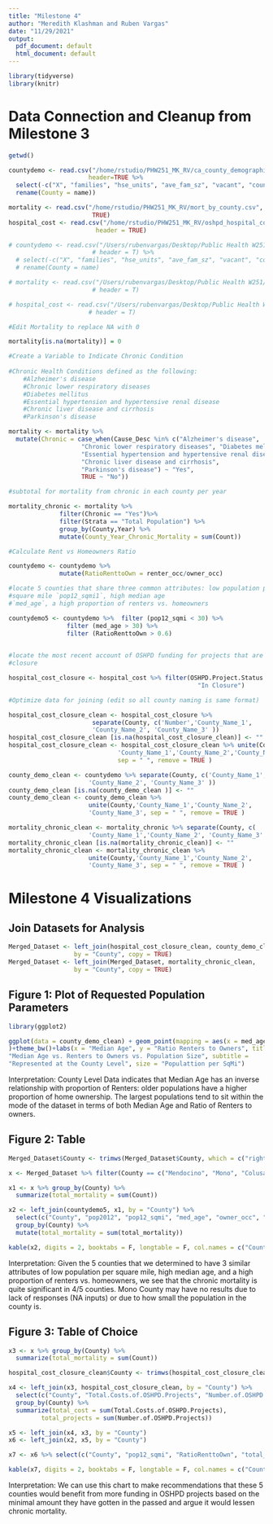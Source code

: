 ```yaml
---
title: "Milestone 4"
author: "Meredith Klashman and Ruben Vargas"
date: "11/29/2021"
output:
  pdf_document: default
  html_document: default
---
```


```r
library(tidyverse)
library(knitr)
```

# Data Connection and Cleanup from Milestone 3 
```r
getwd()

countydemo <- read.csv("/home/rstudio/PHW251_MK_RV/ca_county_demographics.csv",
                      header=TRUE %>%
  select(-c("X", "families", "hse_units", "ave_fam_sz", "vacant", "county_fips")) %>%
  rename(County = name))

mortality <- read.csv("/home/rstudio/PHW251_MK_RV/mort_by_county.csv", header = 
                       TRUE)
hospital_cost <- read.csv("/home/rstudio/PHW251_MK_RV/oshpd_hospital_cost.csv", 
                        header = TRUE)

# countydemo <- read.csv("/Users/rubenvargas/Desktop/Public Health W251/PHW251_MK_RV/ca_county_demographics.csv",
                       # header = T) %>%
  # select(-c("X", "families", "hse_units", "ave_fam_sz", "vacant", "county_fips")) %>%
  # rename(County = name)

# mortality <- read.csv("/Users/rubenvargas/Desktop/Public Health W251/PHW251_MK_RV/mort_by_county.csv",
                       # header = T)

# hospital_cost <- read.csv("/Users/rubenvargas/Desktop/Public Health W251/PHW251_MK_RV/oshpd_hospital_cost.csv",
                      # header = T)
```

```r
#Edit Mortality to replace NA with 0 

mortality[is.na(mortality)] = 0 
```

```r
#Create a Variable to Indicate Chronic Condition 
 
#Chronic Health Conditions defined as the following: 
    #Alzheimer's disease
    #Chronic lower respiratory diseases
    #Diabetes mellitus
    #Essential hypertension and hypertensive renal disease
    #Chronic liver disease and cirrhosis
    #Parkinson's disease

mortality <- mortality %>% 
  mutate(Chronic = case_when(Cause_Desc %in% c("Alzheimer's disease",
                    "Chronic lower respiratory diseases", "Diabetes mellitus",
                    "Essential hypertension and hypertensive renal disease",
                    "Chronic liver disease and cirrhosis", 
                    "Parkinson's disease") ~ "Yes",
                    TRUE ~ "No"))
```

```r
#subtotal for mortality from chronic in each county per year 

mortality_chronic <- mortality %>% 
              filter(Chronic == "Yes")%>%
              filter(Strata == "Total Population") %>%
              group_by(County,Year) %>%
              mutate(County_Year_Chronic_Mortality = sum(Count))

```

```r
#Calculate Rent vs Homeowners Ratio 

countydemo <- countydemo %>% 
              mutate(RatioRenttoOwn = renter_occ/owner_occ)

```

```r
#locate 5 counties that share three common attributes: low population per 
#square mile `pop12_sqmi1`, high median age 
#`med_age`, a high proportion of renters vs. homeowners 

countydemo5 <- countydemo %>%  filter (pop12_sqmi < 30) %>% 
                filter (med_age > 30) %>% 
                filter (RatioRenttoOwn > 0.6)
                
```

```r
#locate the most recent account of OSHPD funding for projects that are in 
#closure 

hospital_cost_closure <- hospital_cost %>% filter(OSHPD.Project.Status == 
                                                    "In Closure")
```

```r
#Optimize data for joining (edit so all county naming is same format)

hospital_cost_closure_clean <- hospital_cost_closure %>% 
                       separate(County, c('Number','County_Name_1', 
                       'County_Name_2', 'County_Name_3' )) 
hospital_cost_closure_clean [is.na(hospital_cost_closure_clean)] <- ""
hospital_cost_closure_clean <- hospital_cost_closure_clean %>% unite(County,
                              'County_Name_1','County_Name_2','County_Name_3', 
                              sep = " ", remove = TRUE ) 

county_demo_clean <- countydemo %>% separate(County, c('County_Name_1', 
                      'County_Name_2', 'County_Name_3' )) 
county_demo_clean [is.na(county_demo_clean )] <- ""
county_demo_clean <- county_demo_clean %>% 
                      unite(County,'County_Name_1','County_Name_2',
                      'County_Name_3', sep = " ", remove = TRUE )

mortality_chronic_clean <- mortality_chronic %>% separate(County, c(
                      'County_Name_1','County_Name_2', 'County_Name_3' )) 
mortality_chronic_clean [is.na(mortality_chronic_clean)] <- ""
mortality_chronic_clean <- mortality_chronic_clean %>%
                      unite(County,'County_Name_1','County_Name_2',
                      'County_Name_3', sep = " ", remove = TRUE ) 

```

# Milestone 4 Visualizations 

## Join Datasets for Analysis 
```r
Merged_Dataset <- left_join(hospital_cost_closure_clean, county_demo_clean, 
                  by = "County", copy = TRUE)
Merged_Dataset <- left_join(Merged_Dataset, mortality_chronic_clean, 
                  by = "County", copy = TRUE)
```

## Figure 1: Plot of Requested Population Parameters
```r
library(ggplot2)

ggplot(data = county_demo_clean) + geom_point(mapping = aes(x = med_age, y = RatioRenttoOwn,size= pop12_sqmi),color = "black", fill = "black"
)+theme_bw()+labs(x = "Median Age", y = "Ratio Renters to Owners", title =
"Median Age vs. Renters to Owners vs. Population Size", subtitle = 
"Represented at the County Level", size = "Populattion per SqMi")
```

Interpretation: County Level Data indicates that Median Age has an inverse relationship with proportion of Renters: older populations have a higher 
proportion of home ownership. The largest populations tend to sit within the
mode of the dataset in terms of both Median Age and Ratio of Renters to owners. 
\newpage

## Figure 2: Table 
```r
Merged_Dataset$County <- trimws(Merged_Dataset$County, which = c("right"))

x <- Merged_Dataset %>% filter(County == c("Mendocino", "Mono", "Colusa", "Del Norte", "Glenn"))

x1 <- x %>% group_by(County) %>%
  summarize(total_mortality = sum(Count))

x2 <- left_join(countydemo5, x1, by = "County") %>%
  select(c("County", "pop2012", "pop12_sqmi", "med_age", "owner_occ", "renter_occ", "RatioRenttoOwn", "total_mortality")) %>%
  group_by(County) %>%
  mutate(total_mortality = sum(total_mortality))

kable(x2, digits = 2, booktabs = F, longtable = F, col.names = c("County", "Population", "Population per Square Mile", "Median Age", "Homeowners", "Renters", "Renter to Homeowner Ratio", "Total Mortality"), caption = "2014-2019 Chronic Mortality and Demographic Data of 5 at Risk Counties")

```
Interpretation: Given the 5 counties that we determined to have 3 similar attributes of low population per square mile, high median age, and a high proportion of renters vs. homeowners, we see that the chronic mortality is quite significant in 4/5 counties. Mono County may have no results due to lack of responses (NA inputs) or due to how small the population in the county is. 

\newpage

## Figure 3: Table of Choice 
```r
x3 <- x %>% group_by(County) %>%
  summarize(total_mortality = sum(Count))

hospital_cost_closure_clean$County <- trimws(hospital_cost_closure_clean$County, which = c("right"))

x4 <- left_join(x3, hospital_cost_closure_clean, by = "County") %>%
  select(c("County", "Total.Costs.of.OSHPD.Projects", "Number.of.OSHPD.Projects", "total_mortality")) %>%
  group_by(County) %>%
  summarize(total_cost = sum(Total.Costs.of.OSHPD.Projects),
         total_projects = sum(Number.of.OSHPD.Projects))

x5 <- left_join(x4, x3, by = "County")
x6 <- left_join(x2, x5, by = "County")

x7 <- x6 %>% select(c("County", "pop12_sqmi", "RatioRenttoOwn", "total_cost", "total_projects", "total_mortality.y"))

kable(x7, digits = 2, booktabs = F, longtable = F, col.names = c("County", "Population per Square Mile", "Renter to Homeowner Ratio", "Total Cost of OSHPD Projects", "Number of OSHPD Projects", "Total Chronic Mortality"), caption = "OSHPD Funding for Projects that are in Closure in 5 Targeted Counties between 2014 and 2019")


```
Interpretation: We can use this chart to make recommendations that these 5 counties would benefit from more funding in OSHPD projects based on the minimal amount they have gotten in the passed and argue it would lessen chronic mortality. 
